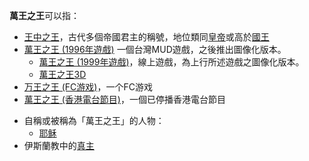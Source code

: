 '''萬王之王'''可以指：
*[[王中之王|王中之王]]，古代多個帝國君主的稱號，地位類同[[皇帝|皇帝]]或高於[[國王|國王]]
*[[萬王之王_(1996年遊戲)|萬王之王 (1996年遊戲)]] 一個台灣MUD遊戲，之後推出圖像化版本。
**[[萬王之王_(1999年遊戲)|萬王之王 (1999年遊戲)]]，線上遊戲，為上行所述遊戲之圖像化版本。
**[[萬王之王3D|萬王之王3D]]
*[[万王之王_(FC游戏)|万王之王 (FC游戏)]]，一个FC游戏
*[[萬王之王_(香港電台節目)|萬王之王 (香港電台節目)]]，一個已停播香港電台節目

*自稱或被稱為「萬王之王」的人物：
**[[耶稣|耶稣]]
*伊斯蘭教中的[[安拉|真主]]
{{disambig|W|Cat=四字消歧义}}